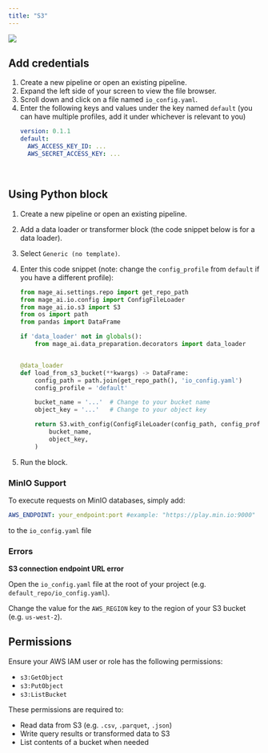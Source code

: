```yaml
---
title: "S3"
---
```


![](https://user-images.githubusercontent.com/78053898/198754439-87922b6d-e8ed-4b6c-852c-96a1d3545612.png)

## Add credentials

1. Create a new pipeline or open an existing pipeline.
2. Expand the left side of your screen to view the file browser.
3. Scroll down and click on a file named `io_config.yaml`.
4. Enter the following keys and values under the key named `default` (you can
   have multiple profiles, add it under whichever is relevant to you)
   ```yaml
   version: 0.1.1
   default:
     AWS_ACCESS_KEY_ID: ...
     AWS_SECRET_ACCESS_KEY: ...
   ```

<br />

## Using Python block

1. Create a new pipeline or open an existing pipeline.
2. Add a data loader or transformer block (the code snippet below is for a data
   loader).
3. Select `Generic (no template)`.
4. Enter this code snippet (note: change the `config_profile` from `default` if
   you have a different profile):

   ```python
   from mage_ai.settings.repo import get_repo_path
   from mage_ai.io.config import ConfigFileLoader
   from mage_ai.io.s3 import S3
   from os import path
   from pandas import DataFrame

   if 'data_loader' not in globals():
       from mage_ai.data_preparation.decorators import data_loader


   @data_loader
   def load_from_s3_bucket(**kwargs) -> DataFrame:
       config_path = path.join(get_repo_path(), 'io_config.yaml')
       config_profile = 'default'

       bucket_name = '...'  # Change to your bucket name
       object_key = '...'   # Change to your object key

       return S3.with_config(ConfigFileLoader(config_path, config_profile)).load(
           bucket_name,
           object_key,
       )
   ```

5. Run the block.

### MinIO Support

To execute requests on MinIO databases, simply add:

```yaml
AWS_ENDPOINT: your_endpoint:port #example: "https://play.min.io:9000"
```
to the `io_config.yaml` file
### Errors

<b>S3 connection endpoint URL error</b>

Open the `io_config.yaml` file at the root of your project (e.g.
`default_repo/io_config.yaml`).

Change the value for the `AWS_REGION` key to the region of your S3 bucket (e.g.
`us-west-2`).

## Permissions

Ensure your AWS IAM user or role has the following permissions:

- `s3:GetObject`
- `s3:PutObject`
- `s3:ListBucket`

These permissions are required to:
- Read data from S3 (e.g. `.csv`, `.parquet`, `.json`)
- Write query results or transformed data to S3
- List contents of a bucket when needed
